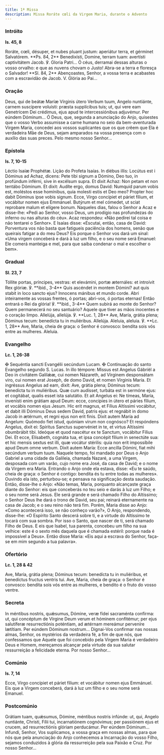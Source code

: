 ```yaml
---
title: 1ª Missa
description: Missa Roráte cœli da Virgem Maria, durante o Advento
---
```


### Intróito

**Is. 45, 8**

<div class="side-by-side not-content">
  <span>
    Roráte, cœli, désuper, et nubes pluant justum: aperiátur terra, et gérminet
    Salvatórem. **Ps. 84, 2** Benedixísti, Domine, terram tuam: avertísti
    captivitátem Jacob. ℣. Gloria Patri...
  </span>
  <span>
    Ó céus, derramai dessas alturas o vosso orvalho: e que as nuvens chovam o
    Justo! Abra-se a terra e floresça o Salvador! **Sl. 84, 2** Abençoastes,
    Senhor, a vossa terra e acabastes com a escravidão de Jacob. V. Glória ao
    Pai...
  </span>
</div>

### Oração

<div class="side-by-side not-content">
  <span>
    Deus, qui de beátæ Maríæ Vírginis útero Verbum tuum, Angelo nuntiánte,
    carnem suscípere voluísti: præsta supplícibus tuis; ut, qui vere eam
    Genetrícem Dei crédimus, ejus apud te intercessiónibus adjuvémur. Per eúndem
    Dóminum...
  </span>
  <span>
    Ó Deus, que, segunda a anunciação do Anjo, quisestes que o vosso Verbo
    assumisse a carne humana no seio da bem-aventurada Virgem Maria, concedei
    aos vossos suplicantes que os que crêem que Ela é verdadeira Mãe de Deus,
    sejam amparados na vossa presença com o auxílio das suas preces. Pelo mesmo
    nosso Senhor...
  </span>
</div>

### Epístola

**Is. 7, 10-15**

<div class="side-by-side not-content">
  <span>Léctio Isaíæ Prophétæ.</span>
  <span>Lição do Profeta Isaías.</span>
  <span>
    In diébus illis: Locútus est i Dóminus ad Achaz, dicens: Pete tibi signum a
    Dómino, Deo tuo, in profúndum inférni, sive in excélsum supra. Et dixit
    Achaz: Non petam et non tentábo Dóminum. Et dixit: Audíte ergo, domus David:
    Numquid parum vobis est, moléstos esse homínibus, quia molesti estis et Deo
    meo? Propter hoc dabit Dóminus ipse vobis signum. Ecce, Virgo concípiet et
    páriet fílium, et vocábitur nomen ejus Emmánuel. Butýrum et mel cómedet, ut
    sciat reprobare malum et elígere bonum.
  </span>
  <span>
    Naqueles dias, falou o Senhor a Acaz e disse-lhe: «Pedi ao Senhor, vosso
    Deus, um prodígio nas profundezas do inferno ou nas alturas do céu». Acaz
    respondeu: «Não pedirei tal coisa e não tentarei o Senhor». E Isaías disse:
    «Escutai, então, casa de David: Porventura vos não basta que fatigueis
    paciência dos homens, senão que queirais fatigar a do meu Deus? Eis porque o
    Senhor vos dará um sinal: «Uma virgem conceberá e dará à luz um filho, e o
    seu nome será Emanuel: Ele comerá manteiga e mel, para que saiba condenar o
    mal e escolher o bem».
  </span>
</div>

### Gradual

**Sl. 23, 7**

<div class="side-by-side not-content">
  <span>
    Tóllite portas, príncipes, vestras: et elevámini, portæ æternáles: et
    introívit Rex glóriæ. ℣. **ibid., 3-4** Quis ascéndet in montem Dómini? aut
    quis stabit in loco sancto ejus? Innocens mánibus et mundo corde.
  </span>
  <span>
    Abri inteiramente as vossas frentes, ó portas; abri-vos, ó portas eternas!
    Então entrará o Rei da glória! ℣. **ibid., 3-4** Quem subirá ao monte do
    Senhor? Quem permanecerá no seu santuário? Aquele que tiver as mãos
    inocentes e o coração limpo.
  </span>
  <span>
    Allelúja, allelúja. ℣. **Luc. 1, 28** Ave, María, grátia plena; Dóminus
    tecum: benedícta tu in muliéribus. Allelúja.
  </span>
  <span>
    Aleluia, aleluia. ℣. **Lc. 1, 28** Ave, Maria, cheia de graça: o Senhor é
    convosco: bendita sois vós entre as mulheres. Aleluia.
  </span>
</div>

### Evangelho

**Lc. 1, 26-38**

<div class="side-by-side not-content">
  <span>
    <span class="text-red-500">✠</span> Sequéntia sancti Evangélii secúndum
    Lucam.
  </span>
  <span>
    <span class="text-red-500">✠</span> Continuação do santo Evangelho segundo
    S. Lucas.
  </span>
  <span>
    In illo témpore: Missus est Angelus Gábriël a Deo in civitátem Galilǽæ, cui
    nomen Názareth, ad Vírginem desponsátam viro, cui nomen erat Joseph, de domo
    David, et nomen Vírginis María. Et ingréssus Angelus ad eam, dixit: Ave,
    grátia plena; Dóminus tecum: benedícta tu in muliéribus. Quæ cum audísset,
    turbáta est in sermóne ejus: et cogitábat, qualis esset ista salutátio. Et
    ait Angelus ei: Ne tímeas, María, invenísti enim grátiam apud Deum: ecce,
    concípies in útero et páries fílium, et vocábis nomen ejus Jesum. Hic erit
    magnus, et Fílius Altíssimi vocábitur, et dabit illi Dóminus Deus sedem
    David, patris ejus: et regnábit in domo Jacob in ætérnum, et regni ejus non
    erit finis. Dixit autem María ad Angelum: Quómodo fiet istud, quóniam virum
    non cognósco? Et respóndens Angelus, dixit ei: Spíritus Sanctus supervéniet
    in te, et virtus Altíssimi obumbrábit tibi. Ideóque et quod nascétur ex te
    Sanctum, vocábitur Fílius Dei. Et ecce, Elísabeth, cognáta tua, et ipsa
    concépit fílium in senectúte sua: et hic mensis sextus est illi, quæ vocátur
    stérilis: quia non erit impossíbile apud Deum omne verbum. Dixit autem
    María: Ecce ancílla Dómini, fiat mihi secúndum verbum tuum.
  </span>
  <span>
    Naquele tempo, foi mandado por Deus o Anjo Gabriel a uma cidade da Galileia,
    chamada Nazaré, a uma Virgem, desposada com um varão, cujo nome era José, da
    casa de David; e o nome da Virgem era Maria. Entrando o Anjo onde ela
    estava, disse: «Eu te saúdo, cheia de graça: o Senhor é contigo: bendita és
    tu entre todas as mulheres». Ouvindo ela isto, perturbou-se; e pensava na
    significação desta saudação. Então, disse-lhe o Anjo: «Não temas, Maria,
    porquanto alcançaste graça diante do Senhor: eis que conceberás no teu seio
    e darás à luz um Filho; e o seu nome será Jesus. Ele será grande e será
    chamado Filho do Altíssimo; o Senhor Deus lhe dará o trono de David, seu
    pai; reinará eternamente na casa de Jacob; e o seu reino não terá fim.
    Porém, Maria disse ao Anjo: «Como acontecerá isso, se não conheço varão?», O
    Anjo, respondendo, disse-lhe: «O Espírito Santo descerá sobre ti, e a
    virtude do Altíssimo te tocará com sua sombra. Por isso o Santo, que nascer
    de ti, será chamado Filho de Deus. E eis que Isabel, tua parenta, concebeu
    um filho na sua velhice: este é o sexto mês daquela que é chamada estéril:
    porque nada é impossível a Deus». Então disse Maria: «Eis aqui a escrava do
    Senhor, faça-se em mim segundo a tua palavra».
  </span>
</div>

### Ofertório

**Lc. 1, 28 & 42**

<div class="side-by-side not-content">
  <span>
    Ave, María, grátia plena; Dóminus tecum: benedícta tu in muliéribus, et
    benedíctus fructus ventris tui.
  </span>
  <span>
    Ave, Maria, cheia de graça: o Senhor é convosco: bendita sois vós entre as
    mulheres, e bendito é o fruto do vosso ventre.
  </span>
</div>

### Secreta

<div class="side-by-side not-content">
  <span>
    In méntibus nostris, quǽsumus, Dómine, veræ fídei sacraménta confírma: ut,
    qui concéptum de Vírgine Deum verum et hóminem confitémur; per ejus
    salutíferæ resurrectiónis poténtiam, ad ætérnam mereámur perveníre lætítiam.
    Per eúndem Dóminum nostrum...
  </span>
  <span>
    Dignai-Vos confirmar nas nossas almas, Senhor, os mystérios da verdadeira
    fé, a fim de que nós, que confessamos que Aquele que foi concebido pela
    Virgem Maria é verdadeiro Deus e Homem, mereçamos alcançar pela virtude da
    sua salutar ressurreição a felicidade eterna. Por nosso Senhor...
  </span>
</div>

### Comúnio

**Is. 7, 14**

<div class="side-by-side not-content">
  <span>
    Ecce, Virgo concípiet et páriet fílium: et vocábitur nomen ejus Emmánuel.
  </span>
  <span>
    Eis que a Virgem conceberá, dará à luz um filho e o seu nome será Emanuel.
  </span>
</div>

### Postcomúnio

<div class="side-by-side not-content">
  <span>
    Grátiam tuam, quǽsumus, Dómine, méntibus nostris infúnde: ut, qui, Angelo
    nuntiánte, Christi, Fílii tui, incarnatiónem cognóvimus; per passiónem ejus
    et crucem, ad resurrectiónis glóriam perducámur. Per eúndem Dóminum...
  </span>
  <span>
    Infundi, Senhor, Vos suplicamos, a vossa graça em nossas almas, para que nós
    que pela anunciação do Anjo conhecemos a Incarnação do vosso Filho, sejamos
    conduzidos à glória da ressurreição pela sua Paixão e Cruz. Por nosso
    Senhor...
  </span>
</div>
